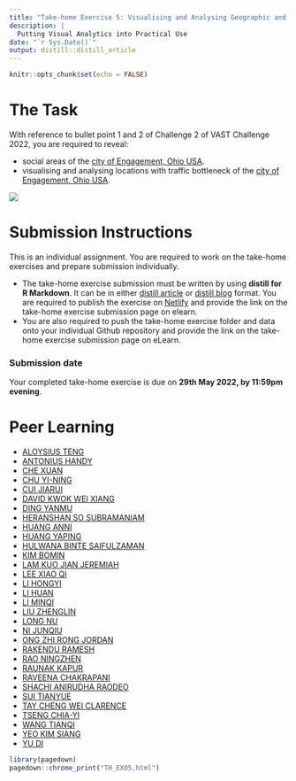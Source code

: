 ```yaml
---
title: "Take-home Exercise 5: Visualising and Analysing Geographic and Movement Data"
description: |
  Putting Visual Analytics into Practical Use
date: "`r Sys.Date()`"
output: distill::distill_article
---
```


```r
knitr::opts_chunk$set(echo = FALSE)
```

# The Task

With reference to bullet point 1 and 2 of Challenge 2 of VAST Challenge 2022, you are required to reveal:

- social areas of the [city of Engagement, Ohio USA](https://vast-challenge.github.io/2022/).  
- visualising and analysing locations with traffic bottleneck of the [city of Engagement, Ohio USA](https://vast-challenge.github.io/2022/).  

![](img/TH_ex05.jpg)

# Submission Instructions 

This is an individual assignment. You are required to work on the take-home exercises and prepare submission individually. 

- The take-home exercise submission must be written by using **distill for R Markdown**.  It can be in either [distill article](https://distill.pub/guide/) or [distill blog ](https://rstudio.github.io/distill/blog.html) format. You are required to publish the exercise on [Netlify](https://www.netlify.com/) and provide the link on the take-home exercise submission page on elearn. 
- You are also required to push the take-home exercise folder and data onto your individual Github repository and provide the link on the take-home exercise submission page on eLearn.
 
### Submission date 
 
Your completed take-home exercise is due on **29th May 2022, by 11:59pm evening**.

# Peer Learning

- [ALOYSIUS TENG]()
- [ANTONIUS HANDY]()
- [CHE XUAN]()
- [CHU YI-NING]()
- [CUI JIARUI]()
- [DAVID KWOK WEI XIANG]()
- [DING YANMU]()
- [HERANSHAN SO SUBRAMANIAM]()
- [HUANG ANNI]()
- [HUANG YAPING]()
- [HULWANA BINTE SAIFULZAMAN]()
- [KIM BOMIN]()
- [LAM KUO JIAN JEREMIAH]()
- [LEE XIAO QI]()
- [LI HONGYI]()
- [LI HUAN]()
- [LI MINQI]()
- [LIU ZHENGLIN]()
- [LONG NU]() 
- [NI JUNQIU]()
- [ONG ZHI RONG JORDAN]()
- [RAKENDU RAMESH]()
- [RAO NINGZHEN]()
- [RAUNAK KAPUR]()
- [RAVEENA CHAKRAPANI]()
- [SHACHI ANIRUDHA RAODEO]()
- [SUI TIANYUE]()
- [TAY CHENG WEI CLARENCE]()
- [TSENG CHIA-YI]()
- [WANG TIANQI]()
- [YEO KIM SIANG]()
- [YU DI]()
   

```r
library(pagedown)
pagedown::chrome_print("TH_EX05.html")
```



















